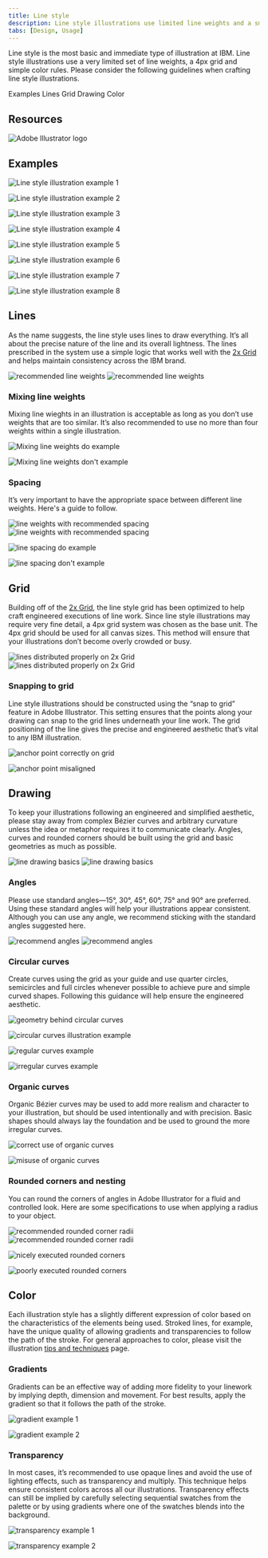 ```yaml
---
title: Line style
description: Line style illustrations use limited line weights and a small grid to convey concepts with precision and yet a wide latitude for expression.
tabs: [Design, Usage]
---
```


<PageDescription>

Line style is the most basic and immediate type of illustration at IBM. Line style illustrations use a very limited set of line weights, a 4px grid and simple color rules. Please consider the following guidelines when crafting line style illustrations.

</PageDescription>

<AnchorLinks>
  <AnchorLink>Examples</AnchorLink>
  <AnchorLink>Lines</AnchorLink>
  <AnchorLink>Grid</AnchorLink>
  <AnchorLink>Drawing</AnchorLink>
  <AnchorLink>Color</AnchorLink>
</AnchorLinks>

## Resources

<Row className="resource-card-group">
<Column colMd={4} colLg={4} noGutterSm>
    <ResourceCard
      subTitle="Line style starter kit"
      aspectRatio="2:1"
      href="https://github.com/carbon-design-system/carbon/raw/master/packages/pictograms/master/pictogram-master.ai"
      actionIcon="download"
      disabled
      >

![Adobe Illustrator logo](../../images/illustrator.png)

  </ResourceCard>
</Column>
</Row>

## Examples

![Line style illustration example 1](./images/line-1.png)

<Row className="mock-gallery">

<Column colMd={4} colLg={4}>

![Line style illustration example 2](./images/line-2.png)

</Column>

<Column colMd={4} colLg={4}>

![Line style illustration example 3](./images/line-3.png)

</Column>

<Column colMd={4} colLg={4}>

![Line style illustration example 4](./images/line-4.svg)

</Column>

</Row>

![Line style illustration example 5](./images/line-5.png)

<Row className="mock-gallery">

<Column colMd={4} colLg={4}>

![Line style illustration example 6](./images/line-6.png)

</Column>

<Column colMd={4} colLg={4}>

![Line style illustration example 7](./images/line-7.png)

</Column>

<Column colMd={4} colLg={4}>

![Line style illustration example 8](./images/line-8.png)

</Column>

</Row>

## Lines

As the name suggests, the line style uses lines to draw everything. It’s all about the precise nature of the line and its overall lightness. The lines prescribed in the system use a simple logic that works well with the [2x Grid](https://www.ibm.com/design/language/2x-grid) and helps maintain consistency across the IBM brand.

<ArtDirection>

![recommended line weights](./images/lines-mobile.png)
![recommended line weights](./images/lines.png)

</ArtDirection>

### Mixing line weights

Mixing line wieghts in an illustration is acceptable as long as you don’t use weights that are too similar. It’s also recommended to use no more than four weights within a single illustration.

<DoDontRow>
<DoDont caption="Do mix line weights that have clear purpose and distinction.">

![Mixing line weights do example](./images/mixing-do.png)

</DoDont>

<DoDont type="dont" caption="Don’t mix line weights that are too similar.">

![Mixing line weights don't example](./images/mixing-dont.png)

</DoDont>
</DoDontRow>

### Spacing

It’s very important to have the appropriate space between different line weights. Here's a guide to follow.

<ArtDirection>

![line weights with recommended spacing](./images/spacing-mobile.png)
![line weights with recommended spacing](./images/spacing.png)

</ArtDirection>

<DoDontRow>
<DoDont caption="Do use line spacing greater than or equal to the line weights being used.">

![line spacing do example](./images/spacing-do.png)

</DoDont>

<DoDont type="dont" caption="Don’t use line spacing smaller than the line weights being used.">

![line spacing don't example](./images/spacing-dont.png)

</DoDont>
</DoDontRow>

## Grid

Building off of the [2x Grid](https://www.ibm.com/design/language/2x-grid), the line style grid has been optimized to help craft engineered executions of line work. Since line style illustrations may require very fine detail, a 4px grid system was chosen as the base unit. The 4px grid should be used for all canvas sizes. This method will ensure that your illustrations don’t become overly crowded or busy.

<ArtDirection>

![lines distributed properly on 2x Grid](./images/grid-mobile.png)
![lines distributed properly on 2x Grid](./images/grid.png)

</ArtDirection>

### Snapping to grid

Line style illustrations should be constructed using the “snap to grid” feature in Adobe Illustrator. This setting ensures that the points along your drawing can snap to the grid lines underneath your line work. The grid positioning of the line gives the precise and engineered aesthetic that’s vital to any IBM illustration.

<DoDontRow>
<DoDont caption="Do make sure the anchor point lands clearly on intersecting grid lines.">

![anchor point correctly on grid](./images/snapping-do.svg)

</DoDont>

<DoDont type="dont" caption="Don’t forget to use “snap to grid,” or it may result in misaligned anchor points.">

![anchor point misaligned](./images/snapping-dont.svg)

</DoDont>
</DoDontRow>

## Drawing

To keep your illustrations following an engineered and simplified aesthetic, please stay away from complex Bézier curves and arbitrary curvature unless the idea or metaphor requires it to communicate clearly. Angles, curves and rounded corners should be built using the grid and basic geometries as much as possible.

<ArtDirection>

![line drawing basics](./images/drawing-mobile.png)
![line drawing basics](./images/drawing.png)

</ArtDirection>

### Angles

Please use standard angles—15°, 30°, 45°, 60°, 75° and 90° are preferred. Using these standard angles will help your illustrations appear consistent. Although you can use any angle, we recommend sticking with the standard angles suggested here.

<ArtDirection>

![recommend angles](./images/angles-mobile.svg)
![recommend angles](./images/angles.svg)

</ArtDirection>

### Circular curves

Create curves using the grid as your guide and use quarter circles, semicircles and full circles whenever possible to achieve pure and simple curved shapes. Following this guidance will help ensure the engineered aesthetic.

<Row className="mock-gallery">

<Column colMd={4} colLg={6}>

![geometry behind circular curves](./images/curves-1.svg)

</Column>

<Column colMd={4} colLg={6}>

![circular curves illustration example](./images/curves-2.svg)

</Column>

</Row>

<DoDontRow>
<DoDont caption="Do use clear and regular curves when possible.">

![regular curves example](./images/curves-do.png)

</DoDont>

<DoDont type="dont" caption="Don't use irregular curves if they can be avoided.">

![irregular curves example](./images/curves-dont.png)

</DoDont>
</DoDontRow>

### Organic curves

Organic Bézier curves may be used to add more realism and character to your illustration, but should be used intentionally and with precision. Basic shapes should always lay the foundation and be used to ground the more irregular curves.

<Row className="mock-gallery">

<Column colMd={4} colLg={6}>

![correct use of organic curves](./images/organic-curves-1.svg)

</Column>

<Column colMd={4} colLg={6}>

![misuse of organic curves](./images/organic-curves-2.svg)

</Column>

</Row>

### Rounded corners and nesting

You can round the corners of angles in Adobe Illustrator for a fluid and controlled look. Here are some specifications to use when applying a radius to your object.

<ArtDirection>

![recommended rounded corner radii](./images/rounded-mobile.png)
![recommended rounded corner radii](./images/rounded.png)

</ArtDirection>

<DoDontRow>
<DoDont caption="Do equally space nested lines with increasing radii.">

![nicely executed rounded corners](./images/rounded-do.png)

</DoDont>

<DoDont type="dont" caption="Don't use different corner radii when nesting lines.">

![poorly executed rounded corners](./images/rounded-dont.png)

</DoDont>
</DoDontRow>

## Color

Each illustration style has a slightly different expression of color based on the characteristics of the elements being used. Stroked lines, for example, have the unique quality of allowing gradients and transparencies to follow the path of the stroke. For general approaches to color, please visit the illustration [tips and techniques](https://www.ibm.com/design/language/illustration/tips-and-techniques) page.

### Gradients

Gradients can be an effective way of adding more fidelity to your linework by implying depth, dimension and movement. For best results, apply the gradient so that it follows the path of the stroke.

<Row className="mock-gallery">

<Column colMd={4} colLg={4}>

![gradient example 1](./images/gradient-1.png)

</Column>

<Column colMd={4} colLg={4}>

![gradient example 2](./images/gradient-2.png)

</Column>

</Row>

### Transparency

In most cases, it’s recommended to use opaque lines and avoid the use of lighting effects, such as transparency and multiply. This technique helps ensure consistent colors across all our illustrations. Transparency effects can still be implied by carefully selecting sequential swatches from the palette or by using gradients where one of the swatches blends into the background.

<Row className="mock-gallery">

<Column colMd={4} colLg={4}>

![transparency example 1](./images/transparency-1.png)

</Column>

<Column colMd={4} colLg={4}>

![transparency example 2](./images/transparency-2.svg)

</Column>

</Row>